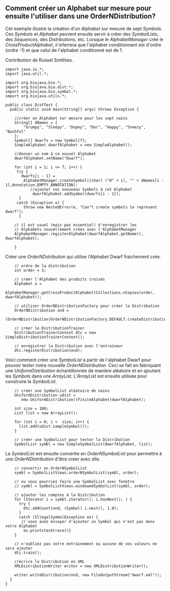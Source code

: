 == Comment créer un Alphabet sur mesure pour ensuite l'utiliser dans une OrderNDistribution? ==

Cet exemple illustre la création d'un ''Alphabet'' sur mesure de sept ''Symbols''. Ces ''Symbols'' et ''Alphabet'' peuvent ensuite servir à créer des ''SymbolLists'', des ''Sequences'', des ''Distributions'', etc. Lorsque le ''AlphabetManager'' crée le ''CrossProductAlphabet'', il inferrera que l'alphabet conditionnant est d'ordre (ordre -1) et que celui de l'alphabet conditionné est de 1.

Contribution de Russel Smithies.

<pre>
import java.io.*;
import java.util.*;

import org.biojava.bio.*;
import org.biojava.bio.dist.*;
import org.biojava.bio.symbol.*;
import org.biojava.utils.*;

public class DistTest {
  public static void main(String[] args) throws Exception {

    //créer un Alphabet sur mesure pour les sept nains
    String[] dNames = {
        "Grumpy", "Sleepy", "Dopey", "Doc", "Happy", "Sneezy", "Bashful"
    };
    Symbol[] dwarfs = new Symbol[7];
    SimpleAlphabet dwarfAlphabet = new SimpleAlphabet();

    //donner un nom à ce nouvel Alphabet
    dwarfAlphabet.setName("Dwarf");

    for (int i = 1; i <= 7; i++) {
     try {
       dwarfs[i - 1] = 
        AlphabetManager.createSymbol((char) ("0" + i), "" + dNames[i - 1],Annotation.EMPTY_ANNOTATION);
           //ajouter vos nouveaux Symbols à cet Alphabet
            dwarfAlphabet.addSymbol(dwarfs[i - 1]);
      }
     catch (Exception e) {
        throw new NestedError(e, "Can"t create symbols to represent dwarf");
      }

    // il est usuel (mais pas essentiel) d'enregistrer les 
    // Alphabets nouvellement crées avec l'AlphabetManager
    AlphabetManager.registerAlphabet(dwarfAlphabet.getName(), dwarfAlphabet);

    }
</pre>

Créer une ''OrderNDstribution'' qui utilise l'''Alphabet'' Dwarf fraichement crée.

<pre>
    // ordre de la distribution
    int order = 3;

    // créer l'Alphabet des produits croisés
    Alphabet a = 
      AlphabetManager.getCrossProductAlphabet(Collections.nCopies(order, dwarfAlphabet));

    // utiliser OrderNDistributionFactory pour créer la Distribution
    OrderNDistribution ond = 
      (OrderNDistribution)OrderNDistributionFactory.DEFAULT.createDistribution(a);

    // créer le DistributionTrainer
    DistributionTrainerContext dtc = new SimpleDistributionTrainerContext();

    // enregistrer la Distribution avec l'entraineur
    dtc.registerDistribution(ond);
</pre>

Voici comment créer une ''SymbolList'' à partir de l'alphabet Dwarf pour pouvoir tester notre nouvelle ''OrderNDistribution''. Ceci se fait en fabriquant une ''UniformDistribution'' échantillonnée de manière aléatoire et en ajoutant les ''Symbols'' dans une ''ArrayList''. L'''ArrayList'' est ensuite utilisée pour construire la ''SymbolList''.

<pre>
    // créer une SymbolList aléatoire de nains
    UniformDistribution udist = 
       new UniformDistribution((FiniteAlphabet)dwarfAlphabet);

    int size = 100;
    List list = new ArrayList();

    for (int i = 0; i <  size; i++) {
      list.add(udist.sampleSymbol());
    }

    // créer une SymbolList pour tester la Distribution
    SymbolList symbl = new SimpleSymbolList(dwarfAlphabet, list);
</pre>	

La ''SymbolList'' est ensuite convertie en ''OrderNSymbolList'' pour permettre à une ''OrderNDistribution'' d'être creer avec elle.

<pre>
    // convertir en OrderNSymbolList
    symbl = SymbolListViews.orderNSymbolList(symbl, order);

    // ou vous pourriez faire une SymbolList avec fenètre
    // symbl = SymbolListViews.windowedSymbolList(symbl, order);

    // ajouter les comptes à la Distribution
    for (Iterator i = symbl.iterator(); i.hasNext(); ) {
      try {
        dtc.addCount(ond, (Symbol) i.next(), 1.0);
      }
      catch (IllegalSymbolException ex) {
       // vous avez essayer d'ajouter un Symbol qui n'est pas dans votre Alphabet
        ex.printstacktrace()}
    }

    // n'oubliez pas votre entrainement ou aucune de vos valeurs ne sera ajouter
    dtc.train();

    //écrire la Distribution en XML
    XMLDistributionWriter writer = new XMLDistributionWriter();

    writer.writeDistribution(ond, new FileOutputStream("dwarf.xml"));
  }
}
</pre>